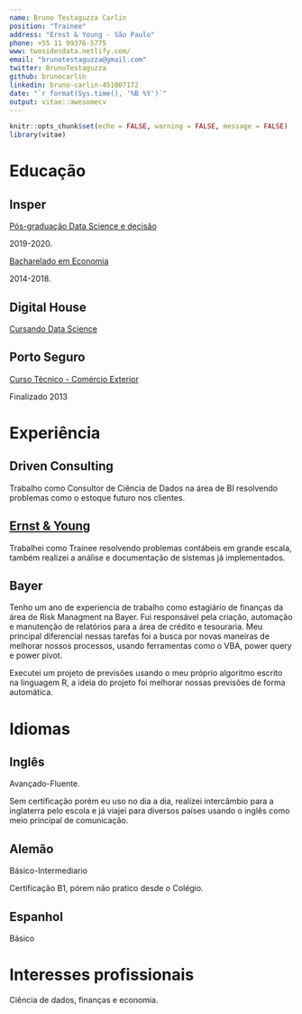 ```yaml
---
name: Bruno Testaguzza Carlin
position: "Trainee"
address: "Ernst & Young - São Paulo"
phone: +55 11 99376-5775
www: twosidesdata.netlify.com/
email: "brunotestaguzza@gmail.com"
twitter: BrunoTestaguzza
github: brunocarlin
linkedin: bruno-carlin-451007172
date: "`r format(Sys.time(), '%B %Y')`"
output: vitae::awesomecv
---
```


```r
knitr::opts_chunk$set(echo = FALSE, warning = FALSE, message = FALSE)
library(vitae)
```

# Educação

## Insper

[Pós-graduação Data Science e decisão](https://www.insper.edu.br/pos-graduacao/programas-avancados/programa-avancado-em-data-science-e-decisao/)

2019-2020.

[Bacharelado em Economia](https://www.insper.edu.br/graduacao/economia/)

2014-2018.

## Digital House

[Cursando Data Science](https://br.digitalhouse.com/curso/data-science/)

## Porto Seguro

[Curso Técnico - Comércio Exterior](https://www.portoseguro.org.br/conteudo/detalhe/currculo-brasileiro/ensino-mdio-comrcio-exterior)

Finalizado 2013

# Experiência

## Driven Consulting

Trabalho como Consultor de Ciência de Dados na área de BI resolvendo problemas como o estoque futuro nos clientes.

## [Ernst & Young](https://www.ey.com/br/pt/services/assurance/financial-accounting-advisory-services)

Trabalhei como Trainee resolvendo problemas contábeis em grande escala, também realizei a análise e documentação de sistemas já implementados.

## Bayer

Tenho um ano de experiencia de trabalho como estagiário de finanças da área de Risk Managment na Bayer. Fui responsável pela criação, automação e manutenção de relatórios para a área de crédito e tesouraria. Meu principal diferencial nessas tarefas foi a busca por novas maneiras de melhorar nossos processos, usando ferramentas como o VBA, power query e power pivot.

Executei um projeto de previsões usando o meu próprio algoritmo escrito na linguagem R, a ideia do projeto foi melhorar nossas previsões de forma automática.

# Idiomas

## Inglês

Avançado-Fluente.

Sem certificação porém eu uso no dia a dia, realizei intercâmbio para a inglaterra pelo escola e já viajei para diversos países usando o inglês como meio principal de comunicação.

## Alemão

Básico-Intermediario

Certificação B1, pórem não pratico desde o Colégio.

## Espanhol

Básico

# Interesses profissionais

Ciência de dados, finanças e economia.